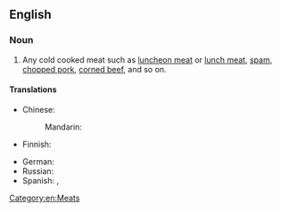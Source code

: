 ==English==

===Noun===
{{en-noun|~}}

# Any cold cooked meat such as [[luncheon meat]] or [[lunch meat]], [[spam]], [[chopped pork]], [[corned beef]], and so on.

====Translations====
{{trans-top|cold cooked meat}}
* Chinese:
*: Mandarin: {{t-needed|cmn}}
* Finnish: {{t|fi|[[kylmät]] [[lihat]]|p}}
{{trans-mid}}
* German: {{t|de|Wurstwaren|f-p}}
* Russian: {{t+|ru|нарезка}}
* Spanish: {{t+|es|embutido|m}}, {{t+|es|fiambre|m}}
{{trans-bottom}}

[[Category:en:Meats]]